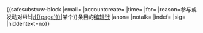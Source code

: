 {{<includeonly>safesubst:</includeonly>uw-block
|email={{{email|}}}
|accountcreate={{{accountcreate|}}}
|time={{{time|}}}
|for={{{for|}}}
|reason=参与或发动对{{{{{|safesubst:}}}#if:{{{page|}}}|[[:{{{page}}}]]|某个}}条目的[[Wikipedia:編輯戰|编辑战]]
|anon={{{anon|}}}
|notalk={{{notalk|}}}
|indef={{{indef|}}}
|sig={{{sig|}}}
|hiddentext=no}}<!-- Template:uw-pblockindef --><noinclude>
{{Block notice|Twinkle=no}}
</noinclude>